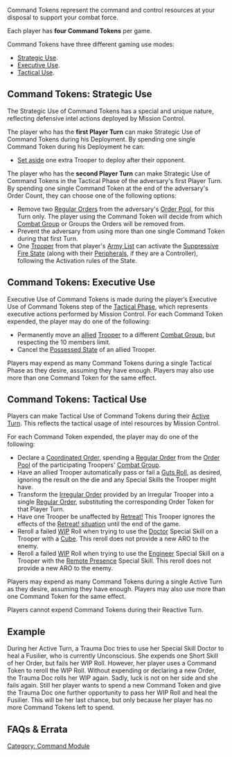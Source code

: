{{section-command-section}}


{{n4only}}
{{n4}}
Command Tokens represent the command and control resources at your disposal to support your combat force.

{{image | name=command_token0.jpg | style=128 }}

Each player has '''four Command Tokens''' per game.

Command Tokens have three different gaming use modes: 

* [[#Command Tokens: Strategic Use|Strategic Use]].
* [[#Command Tokens: Executive Use|Executive Use]].
* [[#Command Tokens: Tactical Use|Tactical Use]].


== Command Tokens: Strategic Use ==
The Strategic Use of Command Tokens has a special and unique nature, reflecting defensive intel actions deployed by Mission Control.

The player who has the '''first Player Turn''' can make Strategic Use of Command Tokens during his Deployment. By spending one single Command Token during his Deployment he can:
* [[Deployment Phase|Set aside]] one extra Trooper to deploy after their opponent.



The player who has the '''second Player Turn''' can make Strategic Use of Command Tokens in the Tactical Phase of the adversary's first Player Turn. By spending one single Command Token at the end of the adversary's Order Count, they can choose one of the following options:
* Remove two [[Regular Order]]s from the adversary's [[Order Pool]], for this Turn only. The player using the Command Token will decide from which [[Combat Group]] or Groups the Orders will be removed from. 
* Prevent the adversary from using more than one single Command Token during that first Turn.
* One [[Trooper]] from that player's [[Army List]] can activate the [[Suppressive Fire State]] (along with their [[Peripheral]]s, if they are a Controller), following the Activation rules of the State. {{seefaq | Marker States etc. will be cancelled.}}


== Command Tokens: Executive Use ==
Executive Use of Command Tokens is made during the player’s Executive Use of Command Tokens step of the [[Tactical Phase]], which represents executive actions performed by Mission Control. 
For each Command Token expended, the player may do one of the following:
* Permanently move an [[allied]] [[Trooper]] to a different [[Combat Group]], but respecting the 10 members limit. 
* Cancel the [[Possessed State]] of an allied Trooper. 
Players may expend as many Command Tokens during a single Tactical Phase as they desire, assuming they have enough. Players may also use more than one Command Token for the same effect.


== Command Tokens: Tactical Use ==

Players can make Tactical Use of Command Tokens during their [[Active Turn]]. This reflects the tactical usage of intel resources by Mission Control.

For each Command Token expended, the player may do one of the following:
* Declare a [[Coordinated Order]], spending a [[Regular Order]] from the [[Order Pool]] of the participating Troopers' [[Combat Group]].
* Have an allied Trooper automatically pass or fail a [[Guts Roll]], as desired, ignoring the result on the die and any Special Skills the Trooper might have.
* Transform the [[Irregular Order]] provided by an Irregular Trooper into a single [[Regular Order]], substituting the corresponding Order Token for that Player Turn. {{seefaq | This does not apply to Isolated Troopers.}}
* Have one Trooper be unaffected by [[Retreat!]] This Trooper ignores the effects of the [[Retreat! situation]] until the end of the game.
* Reroll a failed [[WIP]] Roll when trying to use the [[Doctor]] Special Skill on a Trooper with a [[Cube]]. This reroll does not provide a new ARO to the enemy.
* Reroll a failed [[WIP]] Roll when trying to use the [[Engineer]] Special Skill on a Trooper with the [[Remote Presence]] Special Skill. This reroll does not provide a new ARO to the enemy.
Players may expend as many Command Tokens during a single Active Turn as they desire, assuming they have enough. Players may also use more than one Command Token for the same effect.


{{important-start}} 
Players cannot expend Command Tokens during their Reactive Turn.
{{important-end}}

== Example ==

{{greybox-start | Example of use of Command Tokens: Rerolling }}
During her Active Turn, a Trauma Doc tries to use her Special Skill Doctor to heal a Fusilier, who is currently Unconscious. She expends one Short Skill of her Order, but fails her WIP Roll. However, her player uses a Command Token to reroll the WIP Roll. Without expending or declaring a new Order, the Trauma Doc rolls her WIP again. Sadly, luck is not on her side and she fails again. Still her player wants to spend a new Command Token and give the Trauma Doc one further opportunity to pass her WIP Roll and heal the Fusilier. This will be her last chance, but only because her player has no more Command Tokens left to spend.
{{greybox-end}}


== FAQs & Errata ==

{{faqbox |
type = faq |
title = N4 FAQ |
version = 1.0, Jan 2021 |
q = Q: When making Strategic Use of a Command Token to place a Trooper in Suppressive Fire State, how does this interact with Marker States, nearby enemy Mines etc? |
a = A: The Trooper has not declared an Order, and will not trigger enemy Deployable Weapons etc. However, any States, Fireteam membership etc. that would be cancelled by declaring a Suppressive Fire Entire Order will be cancelled. |
related = [[Command Tokens]], [[Suppressive Fire State]] }}


{{faqbox |
type = faq |
title = N4 FAQ |
version = 1.0, Jan 2021 |
q = Q: Can the Order provided by an Isolated Trooper be transformed into a Regular Order with a Command Token? |
a = A: No. |
related = [[Command Tokens]], [[Isolated State]] }}

{{n4end}}



[[Category: Command Module]]